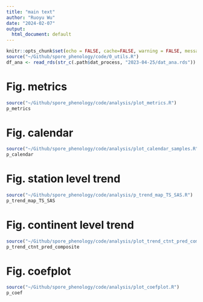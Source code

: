 ```yaml
---
title: "main text"
author: "Ruoyu Wu"
date: "2024-02-07"
output:
  html_document: default
---
```


```r
knitr::opts_chunk$set(echo = FALSE, cache=FALSE, warning = FALSE, message = FALSE, process=FALSE)
source("~/Github/spore_phenology/code/0_utils.R")
df_ana <- read_rds(str_c(.path$dat_process, "2023-04-25/dat_ana.rds"))
```

# Fig. metrics
```r
source("~/Github/spore_phenology/code/analysis/plot_metrics.R")
p_metrics
```

# Fig. calendar
```r
source("~/Github/spore_phenology/code/analysis/plot_calendar_samples.R")
p_calendar
```

# Fig. station level trend
```r
source("~/Github/spore_phenology/code/analysis/p_trend_map_TS_SAS.R")
p_trend_map_TS_SAS
```

# Fig. continent level trend
```r
source("~/Github/spore_phenology/code/analysis/plot_trend_ctnt_pred_composite.R")
p_trend_ctnt_pred_composite
```

# Fig. coefplot
```r
source("~/Github/spore_phenology/code/analysis/plot_coefplot.R")
p_coef
```
